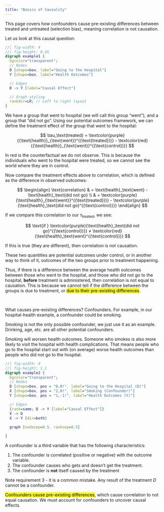 ```yaml
---
title: "Basics of Causality"
---
```


::: small
This page covers how confounders cause pre-existing differences between treated and untreated (selection bias), meaning correlation is not causation.
:::

Let us look at this causal question:

::: center-graph
```dot
//| fig-width: 4
//| fig-height: 0.45
digraph example1 {
  bgcolor="transparent";
  // Nodes
  D [shape=box, label="Going to the Hospital"]
  Y [shape=box, label="Health Outcomes"]

  // Edges
  D -> Y [label="Causal Effect"]

  // Graph styling
  rankdir=LR; // Left to right layout
}
```
:::

We have a group that went to hospital (we will call this group "went"), and a group that "did not go". Using our potential outcomes framework, we can define the treatment effect of the group that went to the hospital:

$$
\tau_\text{treated} = \textcolor{purple}{{\text{health}}_{\text{went}}^{(\text{treated})}} - \textcolor{red}{{\text{health}}_{\text{went}}^{(\text{control})}}
$$

::: small
In red is the counterfactual we do not observe. This is because the individuals who went to the hospital were treated, so we cannot see the world where they are in control.
:::

Now compare the treatment effects above to correlation, which is defined as the difference in observed outcomes:

$$
\begin{align}
\text{correlation} & =  \text{health}_\text{went} - \text{health}_\text{did not go} \\
& = \textcolor{purple}{\text{health}_{\text{went}}^{(\text{treated})}} - \textcolor{purple}{\text{health}_\text{did not go}^{(\text{control})}}
\end{align}
$$

If we compare this correlation to our $\tau_\text{treated}$, we see:

$$
\text{if  } \textcolor{purple}{\text{health}_\text{did not go}^{(\text{control})}} ≠ \textcolor{red}{\text{health}_\text{went}^{(\text{control})}}
$$

If this is true (they are different), then correlation is not causation.

::: small
These two quantities are potential outcomes under control, or in another way to think of it, outcomes of the two groups prior to treatment happening.
:::

Thus, if there is a difference between the average health outcomes between those who went to the hospital, and those who did not go to the hospital, **before** treatment is administered, then correlation is not equal to causation. This is because we cannot tell if the difference between the groups is due to treatment, or [due to their pre-existing differences]{.mark}.

<br />

What causes pre-existing differences? Confounders. For example, in our hospital-health example, a confounder could be smoking.

::: small
Smoking is not the only possible confounder, we just use it as an example. Drinking, age, etc. are all other potential confounders.
:::

Smoking will worsen health outcomes. Someone who smokes is also more likely to visit the hospital with health complications. That means people who go to the hospital start out with (on average) worse health outcomes than people who did not go to the hospital.

::: center-graph
```dot
//| fig-width: 4
//| fig-height: 1.1
digraph example2 {
  bgcolor="transparent";
  // Nodes
  D [shape=box, pos = "0,0!", label="Going to the Hospital (D)"]
  X [shape=box, pos = "2,0!", label="Smoking (Confounder)"]
  Y [shape=box, pos = "1,-1!", label="Health Outcomes (Y)"]

  // Edges
  {rank=same; D -> Y [label="Causal Effect"]}
  X -> D
  X -> Y [dir=both]
  
  graph [nodesep=0.5, ranksep=0.5]

}
```
:::

::: {.callout-note appearance="simple"}
A confounder is a third variable that has the following characteristics:

1.  The confounder is correlated (positive or negative) with the outcome variable.
2.  The confounder causes who gets and doesn't get the treatment.
3.  The confounder is **not** itself caused by the treatment
:::

::: small
Note requirement 3 - it is a common mistake. Any result of the treatment $D$ cannot be a confounder.
:::

[Confounders cause pre-existing differences]{.mark}, which cause correlation to not equal causation. We must account for confounders to uncover causal effects.

<br />
